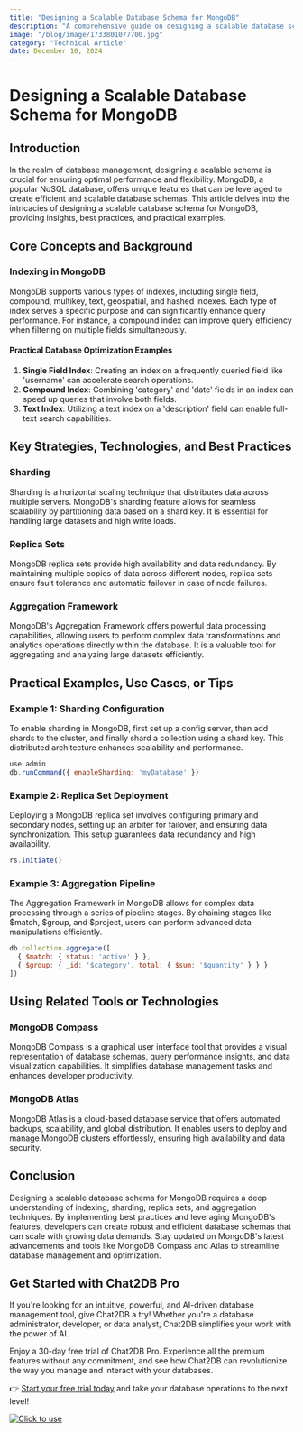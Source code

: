 ```yaml
---
title: "Designing a Scalable Database Schema for MongoDB"
description: "A comprehensive guide on designing a scalable database schema for MongoDB, covering core concepts, key strategies, practical examples, and tools."
image: "/blog/image/1733801077700.jpg"
category: "Technical Article"
date: December 10, 2024
---
```


# Designing a Scalable Database Schema for MongoDB


<Authors date="December 10, 2024">
  <Author name="Rowan Hill" link="https://chat2db.ai" />
</Authors>

## Introduction

In the realm of database management, designing a scalable schema is crucial for ensuring optimal performance and flexibility. MongoDB, a popular NoSQL database, offers unique features that can be leveraged to create efficient and scalable database schemas. This article delves into the intricacies of designing a scalable database schema for MongoDB, providing insights, best practices, and practical examples.

## Core Concepts and Background

### Indexing in MongoDB

MongoDB supports various types of indexes, including single field, compound, multikey, text, geospatial, and hashed indexes. Each type of index serves a specific purpose and can significantly enhance query performance. For instance, a compound index can improve query efficiency when filtering on multiple fields simultaneously.

#### Practical Database Optimization Examples

1. **Single Field Index**: Creating an index on a frequently queried field like 'username' can accelerate search operations.
2. **Compound Index**: Combining 'category' and 'date' fields in an index can speed up queries that involve both fields.
3. **Text Index**: Utilizing a text index on a 'description' field can enable full-text search capabilities.

## Key Strategies, Technologies, and Best Practices

### Sharding

Sharding is a horizontal scaling technique that distributes data across multiple servers. MongoDB's sharding feature allows for seamless scalability by partitioning data based on a shard key. It is essential for handling large datasets and high write loads.

### Replica Sets

MongoDB replica sets provide high availability and data redundancy. By maintaining multiple copies of data across different nodes, replica sets ensure fault tolerance and automatic failover in case of node failures.

### Aggregation Framework

MongoDB's Aggregation Framework offers powerful data processing capabilities, allowing users to perform complex data transformations and analytics operations directly within the database. It is a valuable tool for aggregating and analyzing large datasets efficiently.

## Practical Examples, Use Cases, or Tips

### Example 1: Sharding Configuration

To enable sharding in MongoDB, first set up a config server, then add shards to the cluster, and finally shard a collection using a shard key. This distributed architecture enhances scalability and performance.

```javascript
use admin
db.runCommand({ enableSharding: 'myDatabase' })
```

### Example 2: Replica Set Deployment

Deploying a MongoDB replica set involves configuring primary and secondary nodes, setting up an arbiter for failover, and ensuring data synchronization. This setup guarantees data redundancy and high availability.

```javascript
rs.initiate()
```

### Example 3: Aggregation Pipeline

The Aggregation Framework in MongoDB allows for complex data processing through a series of pipeline stages. By chaining stages like $match, $group, and $project, users can perform advanced data manipulations efficiently.

```javascript
db.collection.aggregate([
  { $match: { status: 'active' } },
  { $group: { _id: '$category', total: { $sum: '$quantity' } } }
])
```

## Using Related Tools or Technologies

### MongoDB Compass

MongoDB Compass is a graphical user interface tool that provides a visual representation of database schemas, query performance insights, and data visualization capabilities. It simplifies database management tasks and enhances developer productivity.

### MongoDB Atlas

MongoDB Atlas is a cloud-based database service that offers automated backups, scalability, and global distribution. It enables users to deploy and manage MongoDB clusters effortlessly, ensuring high availability and data security.

## Conclusion

Designing a scalable database schema for MongoDB requires a deep understanding of indexing, sharding, replica sets, and aggregation techniques. By implementing best practices and leveraging MongoDB's features, developers can create robust and efficient database schemas that can scale with growing data demands. Stay updated on MongoDB's latest advancements and tools like MongoDB Compass and Atlas to streamline database management and optimization.


## Get Started with Chat2DB Pro

If you're looking for an intuitive, powerful, and AI-driven database management tool, give Chat2DB a try! Whether you're a database administrator, developer, or data analyst, Chat2DB simplifies your work with the power of AI.

Enjoy a 30-day free trial of Chat2DB Pro. Experience all the premium features without any commitment, and see how Chat2DB can revolutionize the way you manage and interact with your databases.

👉 [Start your free trial today](https://chat2db.ai/pricing) and take your database operations to the next level!


[![Click to use](/image/blog/bg/chat2db.jpg)](https://chat2db.ai/)
